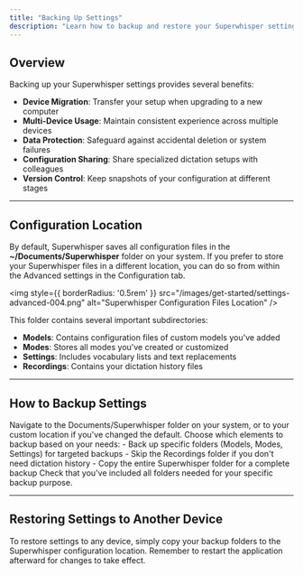 ```yaml
---
title: "Backing Up Settings"
description: "Learn how to backup and restore your Superwhisper settings across different devices or for safekeeping."
---
```


## Overview

Backing up your Superwhisper settings provides several benefits:

- **Device Migration**: Transfer your setup when upgrading to a new computer
- **Multi-Device Usage**: Maintain consistent experience across multiple devices
- **Data Protection**: Safeguard against accidental deletion or system failures
- **Configuration Sharing**: Share specialized dictation setups with colleagues
- **Version Control**: Keep snapshots of your configuration at different stages

---
## Configuration Location

By default, Superwhisper saves all configuration files in the **~/Documents/Superwhisper** folder on your system. If you prefer to store your Superwhisper files in a different location, you can do so from within the Advanced settings in the Configuration tab.

<img
  style={{ borderRadius: '0.5rem' }}
  src="/images/get-started/settings-advanced-004.png"
  alt="Superwhisper Configuration Files Location"
/>

This folder contains several important subdirectories:

- **Models**: Contains configuration files of custom models you've added
- **Modes**: Stores all modes you've created or customized
- **Settings**: Includes vocabulary lists and text replacements
- **Recordings**: Contains your dictation history files

---
## How to Backup Settings

<Steps>
  <Step title="Locate Your Configuration Folder">
    Navigate to the Documents/Superwhisper folder on your system, or to your custom location if you've changed the default.
  </Step>
  <Step title="Select What to Backup">
    Choose which elements to backup based on your needs:
    - Back up specific folders (Models, Modes, Settings) for targeted backups
    - Skip the Recordings folder if you don't need dictation history
    - Copy the entire Superwhisper folder for a complete backup
  </Step>
  <Step title="Verify Your Backup">
    Check that you've included all folders needed for your specific backup purpose.
  </Step>
</Steps>

---
## Restoring Settings to Another Device

To restore settings to any device, simply copy your backup folders to the Superwhisper configuration location. Remember to restart the application afterward for changes to take effect.